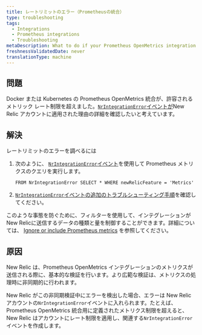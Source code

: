 ```yaml
---
title: レートリミットのエラー（Prometheusの統合）
type: troubleshooting
tags:
  - Integrations
  - Prometheus integrations
  - Troubleshooting
metaDescription: What to do if your Prometheus OpenMetrics integration for Docker or Kubernetes exceeded allowable metric rate limits for your New Relic account.
freshnessValidatedDate: never
translationType: machine
---
```


## 問題

Docker または Kubernetes の Prometheus OpenMetrics 統合が、許容されるメトリック レート制限を超えました。[`NrIntegrationError`イベントが](/docs/telemetry-data-platform/manage-data/nrintegrationerror)New Relic アカウントに適用された理由の詳細を確認したいと考えています。

## 解決

レートリミットのエラーを調べるには

1. 次のように、 [`NrIntegrationError`イベント](/docs/telemetry-data-platform/manage-data/nrintegrationerror)を使用して Prometheus メトリクスのクエリを実行します。

   ```
   FROM NrIntegrationError SELECT * WHERE newRelicFeature = 'Metrics'
   ```

2. [`NrIntegrationError`イベントの追加のトラブルシューティング手順](/docs/data-ingest-apis/get-data-new-relic/metric-api/troubleshoot-nrintegrationerror-events)を確認してください。

このような事態を防ぐために、フィルターを使用して、インテグレーションがNew Relicに送信するデータの種類と量を制御することができます。詳細については、 [Ignore or include Prometheus metrics](/docs/integrations/prometheus-integrations/install-configure/ignore-or-include-prometheus-metrics) を参照してください。

## 原因

New Relic は、Prometheus OpenMetrics インテグレーションのメトリクスが送信される際に、基本的な検証を行います。より広範な検証は、メトリクスの処理時に非同期的に行われます。

New Relic がこの非同期検証中にエラーを検出した場合、エラーは New Relic アカウントの`NrIntegrationError`イベントに入れられます。たとえば、Prometheus OpenMetrics 統合用に定義されたメトリクス制限を超えると、New Relic はアカウントにレート制限を適用し、関連する`NrIntegrationError`イベントを作成します。